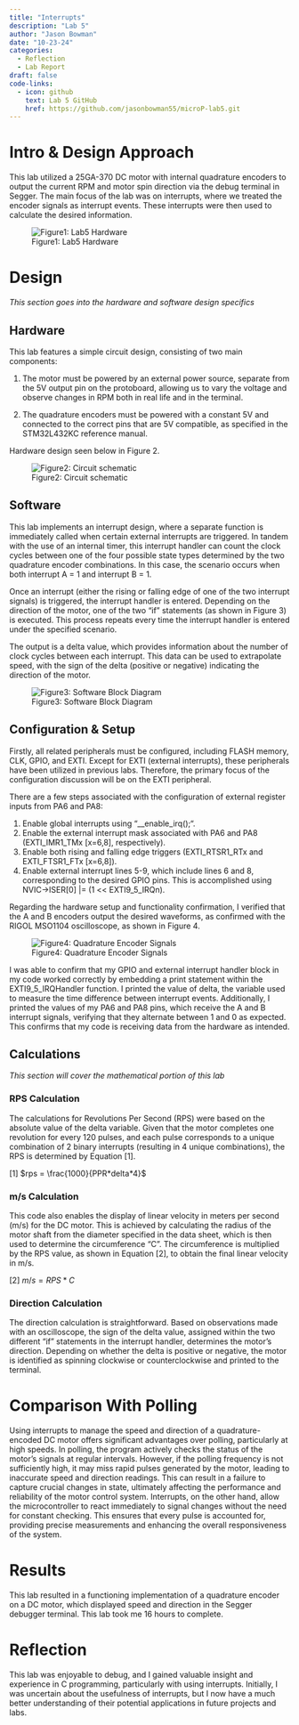 ```yaml
---
title: "Interrupts"
description: "Lab 5"
author: "Jason Bowman"
date: "10-23-24"
categories:
  - Reflection
  - Lab Report
draft: false
code-links:
  - icon: github
    text: Lab 5 GitHub
    href: https://github.com/jasonbowman55/microP-lab5.git
---
```


# Intro & Design Approach
This lab utilized a 25GA-370 DC motor with internal quadrature encoders to output the current RPM and motor spin direction via the debug terminal in Segger. The main focus of the lab was on interrupts, where we treated the encoder signals as interrupt events. These interrupts were then used to calculate the desired information.

![Figure1: Lab5 Hardware](images/hardware.jpeg)

# Design
*This section goes into the hardware and software design specifics*

## Hardware
This lab features a simple circuit design, consisting of two main components:

(1) The motor must be powered by an external power source, separate from the 5V output pin on the protoboard, allowing us to vary the voltage and observe changes in RPM both in real life and in the terminal.

(2) The quadrature encoders must be powered with a constant 5V and connected to the correct pins that are 5V compatible, as specified in the STM32L432KC reference manual.

Hardware design seen below in Figure 2.

![Figure2: Circuit schematic](images/circuit_schematic.jpeg)

## Software
This lab implements an interrupt design, where a separate function is immediately called when certain external interrupts are triggered. In tandem with the use of an internal timer, this interrupt handler can count the clock cycles between one of the four possible state types determined by the two quadrature encoder combinations. In this case, the scenario occurs when both interrupt A = 1 and interrupt B = 1.

Once an interrupt (either the rising or falling edge of one of the two interrupt signals) is triggered, the interrupt handler is entered. Depending on the direction of the motor, one of the two "if" statements (as shown in Figure 3) is executed. This process repeats every time the interrupt handler is entered under the specified scenario.

The output is a delta value, which provides information about the number of clock cycles between each interrupt. This data can be used to extrapolate speed, with the sign of the delta (positive or negative) indicating the direction of the motor.

![Figure3: Software Block Diagram](images/block_diagram.jpeg)

## Configuration & Setup
Firstly, all related peripherals must be configured, including FLASH memory, CLK, GPIO, and EXTI. Except for EXTI (external interrupts), these peripherals have been utilized in previous labs. Therefore, the primary focus of the configuration discussion will be on the EXTI peripheral.

There are a few steps associated with the configuration of external register inputs from PA6 and PA8:

(1) Enable global interrupts using "__enable_irq();".
(2) Enable the external interrupt mask associated with PA6 and PA8 (EXTI_IMR1_TMx [x=6,8], respectively).
(3) Enable both rising and falling edge triggers (EXTI_RTSR1_RTx and EXTI_FTSR1_FTx [x=6,8]).
(4) Enable external interrupt lines 5-9, which include lines 6 and 8, corresponding to the desired GPIO pins. This is accomplished using NVIC->ISER[0] |= (1 << EXTI9_5_IRQn).

Regarding the hardware setup and functionality confirmation, I verified that the A and B encoders output the desired waveforms, as confirmed with the RIGOL MSO1104 oscilloscope, as shown in Figure 4.

![Figure4: Quadrature Encoder Signals](images/oscilliscope_verify.jpeg)

I was able to confirm that my GPIO and external interrupt handler block in my code worked correctly by embedding a print statement within the EXTI9_5_IRQHandler function. I printed the value of delta, the variable used to measure the time difference between interrupt events. Additionally, I printed the values of my PA6 and PA8 pins, which receive the A and B interrupt signals, verifying that they alternate between 1 and 0 as expected. This confirms that my code is receiving data from the hardware as intended.

## Calculations
*This section will cover the mathematical portion of this lab*

### RPS Calculation
The calculations for Revolutions Per Second (RPS) were based on the absolute value of the delta variable. Given that the motor completes one revolution for every 120 pulses, and each pulse corresponds to a unique combination of 2 binary interrupts (resulting in 4 unique combinations), the RPS is determined by Equation [1].

[1] $rps = \frac{1000}{PPR*delta*4}$

### m/s Calculation
This code also enables the display of linear velocity in meters per second (m/s) for the DC motor. This is achieved by calculating the radius of the motor shaft from the diameter specified in the data sheet, which is then used to determine the circumference "C". The circumference is multiplied by the RPS value, as shown in Equation [2], to obtain the final linear velocity in m/s.

[2] $m/s = RPS*C$

### Direction Calculation
The direction calculation is straightforward. Based on observations made with an oscilloscope, the sign of the delta value, assigned within the two different "if" statements in the interrupt handler, determines the motor's direction. Depending on whether the delta is positive or negative, the motor is identified as spinning clockwise or counterclockwise and printed to the terminal.

# Comparison With Polling
Using interrupts to manage the speed and direction of a quadrature-encoded DC motor offers significant advantages over polling, particularly at high speeds. In polling, the program actively checks the status of the motor's signals at regular intervals. However, if the polling frequency is not sufficiently high, it may miss rapid pulses generated by the motor, leading to inaccurate speed and direction readings. This can result in a failure to capture crucial changes in state, ultimately affecting the performance and reliability of the motor control system. Interrupts, on the other hand, allow the microcontroller to react immediately to signal changes without the need for constant checking. This ensures that every pulse is accounted for, providing precise measurements and enhancing the overall responsiveness of the system.

# Results
This lab resulted in a functioning implementation of a quadrature encoder on a DC motor, which displayed speed and direction in the Segger debugger terminal. This lab took me 16 hours to complete.

# Reflection
This lab was enjoyable to debug, and I gained valuable insight and experience in C programming, particularly with using interrupts. Initially, I was uncertain about the usefulness of interrupts, but I now have a much better understanding of their potential applications in future projects and labs.